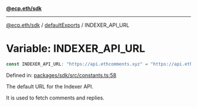 [**@ecp.eth/sdk**](../../index.mdx)

***

[@ecp.eth/sdk](/sdk-reference/index.mdx) / [defaultExports](/sdk-reference/defaultExports/index.mdx) / INDEXER\_API\_URL

# Variable: INDEXER\_API\_URL

```ts
const INDEXER_API_URL: "https://api.ethcomments.xyz" = "https://api.ethcomments.xyz";
```

Defined in: [packages/sdk/src/constants.ts:58](https://github.com/ecp-eth/comments-monorepo/blob/main/packages/sdk/src/constants.ts#L58)

The default URL for the Indexer API.

It is used to fetch comments and replies.
